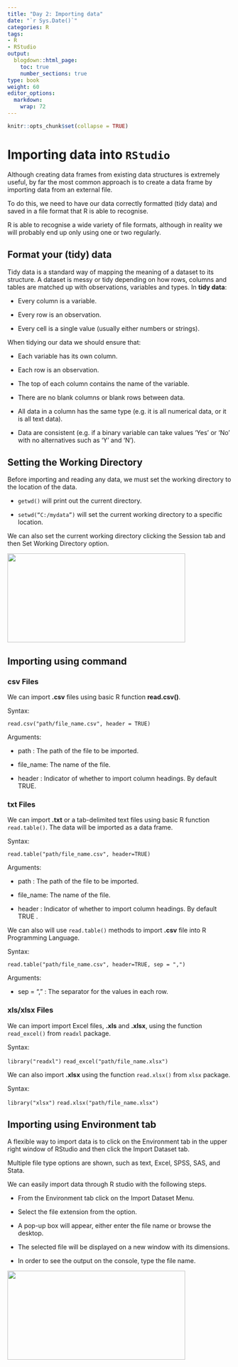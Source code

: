 ```yaml
---
title: "Day 2: Importing data"
date: "`r Sys.Date()`"
categories: R
tags:
- R
- RStudio
output:
  blogdown::html_page:
    toc: true
    number_sections: true
type: book
weight: 60
editor_options: 
  markdown: 
    wrap: 72
---
```


```r
knitr::opts_chunk$set(collapse = TRUE)
```

# Importing data into `RStudio`

Although creating data frames from existing data structures is extremely useful, by far the most common approach is to create a data frame by importing data from an external file.

To do this, we need to have our data correctly formatted (tidy data) and saved in a file format that R is able to recognise.

R is able to recognise a wide variety of file formats, although in reality we will probably end up only using one or two regularly.

## Format your (tidy) data

Tidy data is a standard way of mapping the meaning of a dataset to its structure. A dataset is messy or tidy depending on how rows, columns and tables are matched up with observations, variables and types. In **tidy data**:

-   Every column is a variable.

-   Every row is an observation.

-   Every cell is a single value (usually either numbers or strings).

When tidying our data we should ensure that:

-   Each variable has its own column.

-   Each row is an observation.

-   The top of each column contains the name of the variable.

-   There are no blank columns or blank rows between data.

-   All data in a column has the same type (e.g. it is all numerical data, or it is all text data).

-   Data are consistent (e.g. if a binary variable can take values 'Yes' or 'No' with no alternatives such as 'Y' and 'N').

## Setting the Working Directory

Before importing and reading any data, we must set the working directory to the location of the data.

-   `getwd()` will print out the current directory.

-   `setwd(“C:/mydata”)` will set the current working directory to a specific location.

We can also set the current working directory clicking the Session tab and then Set Working Directory option.

![](/workshops/neom/importing_files/setwd.png){width=400px height=200px}

## Importing using command

### csv Files

We can import **.csv** files using basic R function **read.csv()**.

Syntax:

`read.csv("path/file_name.csv", header = TRUE)`

Arguments:

-   path : The path of the file to be imported.

-   file_name: The name of the file.

-   header : Indicator of whether to import column headings. By default TRUE.

### txt Files

We can import **.txt** or a tab-delimited text files using basic R function `read.table()`. The data will be imported as a data frame.

Syntax:

`read.table("path/file_name.csv", header=TRUE)`

Arguments:

-   path : The path of the file to be imported.

-   file_name: The name of the file.

-   header : Indicator of whether to import column headings. By default
    TRUE .

We can also will use `read.table()` methods to import **.csv** file into R Programming Language.

Syntax:

`read.table("path/file_name.csv", header=TRUE, sep = ",")`

Arguments:

-   sep = "," : The separator for the values in each row.

### xls/xlsx Files

We can import import Excel files, **.xls** and **.xlsx**, using the function `read_excel()` from `readxl` package.

Syntax:

`library("readxl")` `read_excel("path/file_name.xlsx")`

We can also import **.xlsx** using the function `read.xlsx()` from `xlsx` package.

Syntax:

`library("xlsx")` `read.xlsx("path/file_name.xlsx")`

## Importing using Environment tab

A flexible way to import data is to click on the Environment tab in the upper right window of RStudio and then click the Import Dataset tab.

Multiple file type options are shown, such as text, Excel, SPSS, SAS, and Stata.

We can easily import data through R studio with the following steps.

-   From the Environment tab click on the Import Dataset Menu.

-   Select the file extension from the option.

-   A pop-up box will appear, either enter the file name or browse the
    desktop.

-   The selected file will be displayed on a new window with its dimensions.

-   In order to see the output on the console, type the file name.

![](/workshops/neom/importing_files/Environment.png){width=400px height=200px}